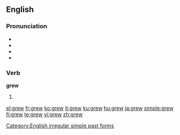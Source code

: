 ==English==

{{rank|getting|stay|months|677|grew|boys|joy|green}}

===Pronunciation===
* {{SAMPA|/gr\u:/}}
* {{IPA|/gɹuː/}}
* {{audio|en-us-grew.ogg|Audio (US)}}
* {{rhymes|uː}}

===Verb===
'''grew'''

# {{simple past of|grow}}

[[Category:English irregular simple past forms]]

[[el:grew]]
[[fr:grew]]
[[ko:grew]]
[[it:grew]]
[[ku:grew]]
[[hu:grew]]
[[ja:grew]]
[[simple:grew]]
[[fi:grew]]
[[te:grew]]
[[vi:grew]]
[[zh:grew]]